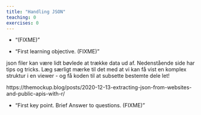 ```yaml
---
title: "Handling JSON"
teaching: 0
exercises: 0
---
```


::::questions
- "(FIXME)"
::::

::::objectives
- "First learning objective. (FIXME)"
::::





json filer kan være lidt bøvlede at trække data ud af. Nedenstående side har
tips og tricks. Læg særligt mærke til det med at vi kan få vist en komplex struktur
i en viewer - og få koden til at subsette bestemte dele let!

https://themockup.blog/posts/2020-12-13-extracting-json-from-websites-and-public-apis-with-r/


::::keypoints
- "First key point. Brief Answer to questions. (FIXME)"
::::

